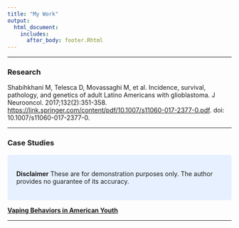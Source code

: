 ```yaml
---
title: "My Work"
output: 
  html_document:
    includes:
      after_body: footer.Rhtml
---
```


***

### Research

Shabihkhani M, Telesca D, Movassaghi M, et al. Incidence, survival, pathology, and genetics of adult Latino Americans with glioblastoma. J Neurooncol. 2017;132(2):351-358. [https://link.springer.com/content/pdf/10.1007/s11060-017-2377-0.pdf](https://link.springer.com/content/pdf/10.1007/s11060-017-2377-0.pdf). doi: 10.1007/s11060-017-2377-0.

***

### Case Studies

<style>
div.blue { background-color:#e6f0ff; border-radius: 5px; padding: 20px;}
</style>
<div class = "blue">
**Disclaimer** These are for demonstration purposes only. The author provides no guarantee of its accuracy. 
</div>

[**Vaping Behaviors in American Youth**](https://opencasestudies.github.io/ocs-bloomberg-vaping-case-study/index.html)

***